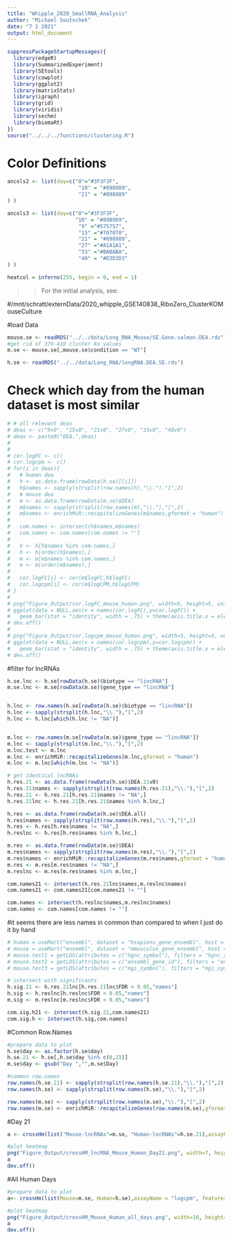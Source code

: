 ```yaml
---
title: "Whipple_2020_SmallRNA_Analysis"
author: "Michael Soutschek"
date: "7 1 2021"
output: html_document
---
```




```r
suppressPackageStartupMessages({
  library(edgeR)
  library(SummarizedExperiment)
  library(SEtools)
  library(cowplot)  
  library(ggplot2)
  library(matrixStats)
  library(igraph)
  library(grid)
  library(viridis)
  library(sechm)
  library(biomaRt)
})
source("../../../functions/clustering.R")
```


# Color Definitions
```r
ancols2 <- list(day=c("0"="#3F3F3F",
                       "10" = "#898989",
                       "21" = "#898989"
) )

ancols3 <- list(day=c("0"="#3F3F3F",
                      "10" = "#898989",
                       "9" ="#575757",
                       "15" ="#707070",
                       "21" = "#898989",
                       "27" ="#A1A1A1",
                       "33" ="#BABABA",
                       "40" = "#D3D3D3" 
) )

heatcol = inferno(255, begin = 0, end = 1)
```


>> For the initial analysis, see: 

#/mnt/schratt/externData/2020_whipple_GSE140838_RiboZero_ClusterKOMouseCulture


#load Data
```r
mouse.se <- readRDS("../../data/Long_RNA_Mouse/SE.Gene.salmon.DEA.rds")
#get rid of 379-410 cluster ko values
m.se <- mouse.se[,mouse.se$condition == "WT"]

h.se <- readRDS("../../data/Long_RNA/longRNA.DEA.SE.rds")
```






# Check which day from the human dataset is most similar
```r
# # all relevant deas
# deas <- c("9v0", "15v0", "21v0", "27v0", "33v0", "40v0")
# deas <- paste0("DEA.",deas)
# 
# 
# cor.logFC <- c()
# cor.logcpm <- c()
# for(i in deas){
#   # human dea
#   h <- as.data.frame(rowData(h.se)[[i]])
#   h$names <- sapply(strsplit(row.names(h),"\\."),"[",2)
#   # mouse dea
#   m <- as.data.frame(rowData(m.se)$DEA)
#   m$names <- sapply(strsplit(row.names(m),"\\."),"[",2)
#   m$names <- enrichMiR::recapitalizeGenes(m$names,gformat = "human")
#   
#   com.names <- intersect(h$names,m$names)
#   com.names <- com.names[com.names != ""]
#   
#   h <- h[h$names %in% com.names,]
#   h <- h[order(h$names),]
#   m <- m[m$names %in% com.names,]
#   m <- m[order(m$names),]
#   
#   cor.logFC[i] <- cor(m$logFC,h$logFC)
#   cor.logcpm[i] <- cor(m$logCPM,h$logCPM)
# }
# 
# png("Figure_Output/cor.logFC_mouse_human.png", width=5, height=5, units="in", res=300)
# ggplot(data = NULL,aes(x = names(cor.logFC),y=cor.logFC)) +
#   geom_bar(stat = "identity", width = .75) + theme(axis.title.x = element_blank()) + scale_x_discrete(limits = deas)
# dev.off()
# 
# png("Figure_Output/cor.logcpm_mouse_human.png", width=5, height=5, units="in", res=300)
# ggplot(data = NULL,aes(x = names(cor.logcpm),y=cor.logcpm)) +
#   geom_bar(stat = "identity", width = .75) + theme(axis.title.x = element_blank()) + scale_x_discrete(limits = deas)
# dev.off()
```

#filter for lncRNAs
```r
h.se.lnc <- h.se[rowData(h.se)$biotype == "lincRNA"]
m.se.lnc <- m.se[rowData(m.se)$gene_type == "lincRNA"]


h.lnc <- row.names(h.se[rowData(h.se)$biotype == "lincRNA"])
h.lnc <- sapply(strsplit(h.lnc,"\\."),"[",2)
h.lnc <- h.lnc[which(h.lnc != "NA")]


m.lnc <- row.names(m.se[rowData(m.se)$gene_type == "lincRNA"])
m.lnc <- sapply(strsplit(m.lnc,"\\."),"[",2)
m.lnc.test <- m.lnc
m.lnc <- enrichMiR::recapitalizeGenes(m.lnc,gformat = "human")
m.lnc <- m.lnc[which(m.lnc != "NA")]
```



```r
# get identical lncRNAs
h.res.21 <- as.data.frame(rowData(h.se)$DEA.21v0)
h.res.21$names <- sapply(strsplit(row.names(h.res.21),"\\."),"[",2)
h.res.21 <- h.res.21[h.res.21$names != "NA",]
h.res.21lnc <- h.res.21[h.res.21$names %in% h.lnc,]

h.res <- as.data.frame(rowData(h.se)$DEA.all)
h.res$names <- sapply(strsplit(row.names(h.res),"\\."),"[",2)
h.res <- h.res[h.res$names != "NA",]
h.reslnc <- h.res[h.res$names %in% h.lnc,]

m.res <- as.data.frame(rowData(m.se)$DEA)
m.res$names <- sapply(strsplit(row.names(m.res),"\\."),"[",2)
m.res$names <- enrichMiR::recapitalizeGenes(m.res$names,gformat = "human")
m.res <- m.res[m.res$names != "NA",]
m.reslnc <- m.res[m.res$names %in% m.lnc,]
```



```r
com.names21 <- intersect(h.res.21lnc$names,m.reslnc$names)
com.names21 <- com.names21[com.names21 != ""]

com.names <- intersect(h.reslnc$names,m.reslnc$names)
com.names <- com.names[com.names != ""]
```


#it seems there are less names in common than compared to when I just do it by hand
```r
# human = useMart("ensembl", dataset = "hsapiens_gene_ensembl", host = "https://dec2021.archive.ensembl.org")
# mouse = useMart("ensembl", dataset = "mmusculus_gene_ensembl", host = "https://dec2021.archive.ensembl.org")
# mouse.test1 = getLDS(attributes = c("hgnc_symbol"), filters = "hgnc_symbol", values = h.lnc, mart = human, attributesL = c("mgi_symbol"), martL = mouse)
# mouse.test2 = getLDS(attributes = c("ensembl_gene_id"), filters = "ensembl_gene_id", values = h.lnc, mart = human, attributesL = c("ensembl_gene_id"), martL = mouse)
# mouse.test3 = getLDS(attributes = c("mgi_symbol"), filters = "mgi_symbol", values = m.lnc.test, mart = mouse, attributesL = c("hgnc_symbol"), martL = human)
```


```r
# intersect with significants
h.sig.21 <- h.res.21lnc[h.res.21lnc$FDR < 0.05,"names"]
h.sig <- h.reslnc[h.reslnc$FDR < 0.05,"names"]
m.sig <- m.reslnc[m.reslnc$FDR < 0.05,"names"]

com.sig.h21 <- intersect(h.sig.21,com.names21)
com.sig.h <- intersect(h.sig,com.names)
```


#Common Row.Names
```r
#prepare data to plot
h.se$day <- as.factor(h.se$day)
h.se.21 <- h.se[,h.se$day %in% c(0,21)]
m.se$day <- gsub("Day ","",m.se$Day)

#common row.names
row.names(h.se.21) <- sapply(strsplit(row.names(h.se.21),"\\."),"[",2)
row.names(h.se) <- sapply(strsplit(row.names(h.se),"\\."),"[",2)

row.names(m.se) <- sapply(strsplit(row.names(m.se),"\\."),"[",2)
row.names(m.se) <- enrichMiR::recapitalizeGenes(row.names(m.se),gformat = "human")
```




#Day 21
```r

a <- crossHm(list("Mouse-lncRNAs"=m.se, "Human-lncRNAs"=h.se.21),assayName = "logcpm", features = com.sig.h, do.scale = TRUE, breaks=TRUE, show_rownames = TRUE, hmcols = heatcol, top_annotation = c("day"),anno_colors = ancols2,annocol_title_side=NA)

#plot heatmap
png("Figure_Output/crossHM_lncRNA_Mouse_Human_Day21.png", width=7, height=5.5, units="in", res=300)
a
dev.off()
```




#All Human Days
```r
#prepare data to plot
a<- crossHm(list(Mouse=m.se, Human=h.se),assayName = "logcpm", features = com.sig.h, do.scale = TRUE, gaps_at = "day", breaks=TRUE, show_rownames = TRUE, hmcols = heatcol,top_annotation =c("day"),anno_colors = ancols3,rel.width = c(1,2.5),annocol_title_side=NA)

#plot heatmap
png("Figure_Output/crossHM_Mouse_Human_all_days.png", width=10, height=7, units="in", res=300)
a
dev.off()
```







